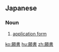 ==Japanese==
{{ja-kanjitab|がん|しょ|yomi=on}}

===Noun===
{{ja-noun|がんしょ}}

# [[application form]]

[[ko:願書]]
[[hu:願書]]
[[zh:願書]]